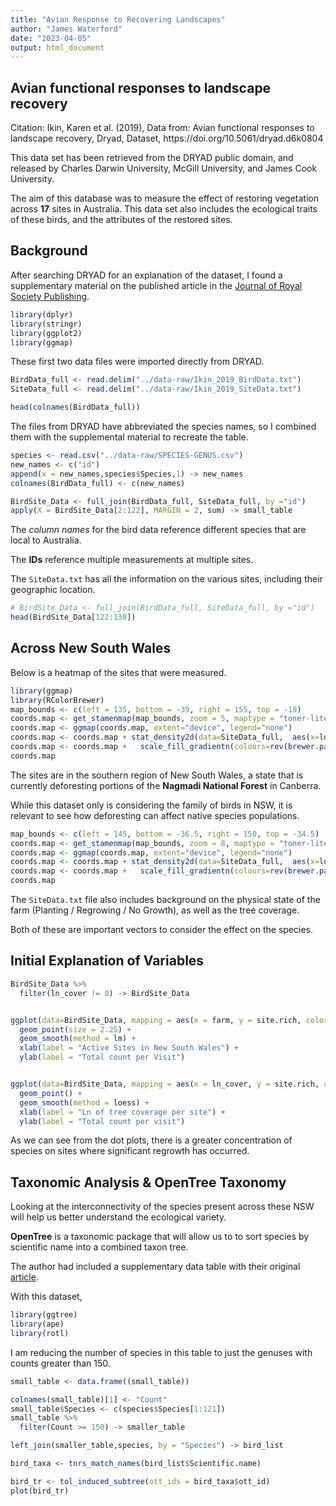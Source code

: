 ```yaml
---
title: "Avian Response to Recovering Landscapes"
author: "James Waterford"
date: "2023-04-05"
output: html_document
---
```


Avian functional responses to landscape recovery
---
Citation: Ikin, Karen et al. (2019), Data from: Avian functional responses to landscape recovery, Dryad, Dataset, https://doi.org/10.5061/dryad.d6k0804

This data set has been retrieved from the DRYAD public domain, and released by Charles Darwin University, McGill University, and James Cook University.

The aim of this database was to measure the effect of restoring vegetation across **17** sites in Australia.
This data set also includes the ecological traits of these birds, and the attributes of the restored sites.



Background
---

After searching DRYAD for an explanation of the dataset, I found a supplementary material on the published article in the [Journal of Royal Society Publishing](https://rs.figshare.com/articles/journal_contribution/ALL_FILES_IN_ONE_PDF_-_Table_S1_Bird_species_and_assigned_guilds_Table_S2_Model_selection_functional_and_taxonomic_richness_landscape_recovery_Table_S3_Model_selection_functional_richness_taxonomic_richness_Table_S4_Model_summaries_functional_and_taxonomi/7937501?backTo=/collections/Supplementary_material_from_Avian_functional_responses_to_landscape_recovery_/4455659).


```r
library(dplyr)
library(stringr)
library(ggplot2)
library(ggmap)
```


These first two data files were imported directly from DRYAD. 


```r

BirdData_full <- read.delim("../data-raw/Ikin_2019_BirdData.txt")
SiteData_full <- read.delim("../data-raw/Ikin_2019_SiteData.txt")

head(colnames(BirdData_full))
```


The files from DRYAD have abbreviated the species names, so I combined them with the supplemental material to recreate the table.


```r
species <- read.csv("../data-raw/SPECIES-GENUS.csv")
new_names <- c("id")
append(x = new_names,species$Species,1) -> new_names
colnames(BirdData_full) <- c(new_names)

BirdSite_Data <- full_join(BirdData_full, SiteData_full, by ="id")
apply(X = BirdSite_Data[2:122], MARGIN = 2, sum) -> small_table
```

The *column names* for the bird data reference different species that are local to Australia.

The **IDs** reference multiple measurements at multiple sites.

The `SiteData.txt` has all the information on the various sites, including their geographic location.

```r
# BirdSite_Data <- full_join(BirdData_full, SiteData_full, by ="id")
head(BirdSite_Data[122:130])
```
Across New South Wales
---
Below is a heatmap of the sites that were measured.
```r
library(ggmap)
library(RColorBrewer)
map_bounds <- c(left = 135, bottom = -39, right = 155, top = -18)
coords.map <- get_stamenmap(map_bounds, zoom = 5, maptype = "toner-lite")
coords.map <- ggmap(coords.map, extent="device", legend="none")
coords.map <- coords.map + stat_density2d(data=SiteData_full,  aes(x=long, y=lat, fill=..level.., alpha=..level..), geom="polygon")
coords.map <- coords.map +   scale_fill_gradientn(colours=rev(brewer.pal(7, "Spectral")))
coords.map
```

The sites are in the southern region of New South Wales, a state that is currently deforesting portions of the **Nagmadi National Forest** in Canberra.

While this dataset only is considering the family of birds in NSW, it is relevant to see how deforesting can affect native species populations.
```r
map_bounds <- c(left = 145, bottom = -36.5, right = 150, top = -34.5)
coords.map <- get_stamenmap(map_bounds, zoom = 8, maptype = "toner-lite")
coords.map <- ggmap(coords.map, extent="device", legend="none")
coords.map <- coords.map + stat_density2d(data=SiteData_full,  aes(x=long, y=lat, fill=..level.., alpha=..level..), geom="polygon")
coords.map <- coords.map +   scale_fill_gradientn(colours=rev(brewer.pal(7, "Spectral")))
coords.map
```

The `SiteData.txt` file also includes background on the physical state of the farm (Planting / Regrowing / No Growth), as well as the tree coverage.

Both of these are important vectors to consider the effect on the species.

<!-- Explanation of how we got to big table, and how this apply function works. -->


Initial Explanation of Variables
---

```r
BirdSite_Data %>% 
  filter(ln_cover != 0) -> BirdSite_Data


ggplot(data=BirdSite_Data, mapping = aes(x = farm, y = site.rich, color = growth)) +
  geom_point(size = 2.25) +
  geom_smooth(method = lm) +
  xlab(label = "Active Sites in New South Wales") +
  ylab(label = "Total count per Visit") 


ggplot(data=BirdSite_Data, mapping = aes(x = ln_cover, y = site.rich, color = growth)) +
  geom_point() +
  geom_smooth(method = loess) +
  xlab(label = "Ln of tree coverage per site") +
  ylab(label = "Total count per visit")
```

As we can see from the dot plots, there is a greater concentration of species on sites where significant regrowth has occurred. 

<!-- Come back and edit your first Dotplot -->

Taxonomic Analysis & OpenTree Taxonomy
-------------------

Looking at the interconnectivity of the species present across these NSW will help us better understand the ecological variety.

<!-- Describe why we are using Opentree -->

**OpenTree** is a taxonomic package that will allow us to to sort species by scientific name into a combined taxon tree.

The author had included a supplementary data table with their original [article](https://rs.figshare.com/articles/journal_contribution/ALL_FILES_IN_ONE_PDF_-_Table_S1_Bird_species_and_assigned_guilds_Table_S2_Model_selection_functional_and_taxonomic_richness_landscape_recovery_Table_S3_Model_selection_functional_richness_taxonomic_richness_Table_S4_Model_summaries_functional_and_taxonomi/7937501?backTo=/collections/Supplementary_material_from_Avian_functional_responses_to_landscape_recovery_/4455659).

With this dataset,

```r
library(ggtree)
library(ape)
library(rotl)
```

I am reducing the number of species in this table to just the genuses with counts greater than 150.

```r
small_table <- data.frame((small_table))

colnames(small_table)[1] <- "Count"
small_table$Species <- c(species$Species[1:121])
small_table %>% 
  filter(Count >= 150) -> smaller_table

left_join(smaller_table,species, by = "Species") -> bird_list

bird_taxa <- tnrs_match_names(bird_list$Scientific.name)

bird_tr <- tol_induced_subtree(ott_ids = bird_taxa$ott_id)
plot(bird_tr)
```



